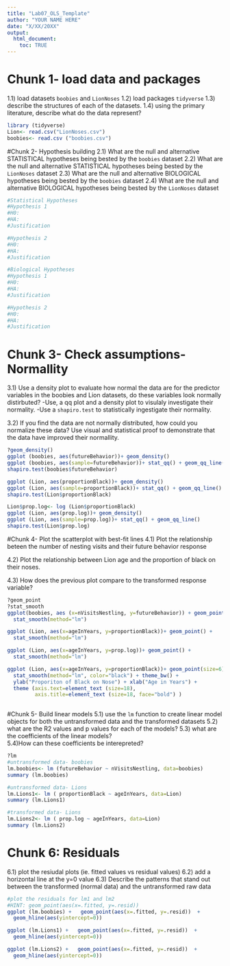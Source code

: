 ```yaml
---
title: "Lab07_OLS_Template"
author: "YOUR NAME HERE"
date: "X/XX/20XX"
output: 
  html_document:
    toc: TRUE
---
```

# Chunk 1- load data and packages
  1.1) load datasets `boobies` and `LionNoses`
  1.2) load packages `tidyverse` 
  1.3) describe the structures of each of the datasets. 
  1.4) using the primary literature, describe what do the data represent? 
```r
library (tidyverse)
Lion<- read.csv("LionNoses.csv")
boobies<- read.csv ("boobies.csv")
```

#Chunk 2- Hypothesis building
  2.1) What are the null and alternative STATISTICAL hypotheses being bested by the `boobies` dataset
  2.2) What are the null and alternative STATISTICAL hypotheses being bested by the `LionNoses` dataset 
  2.3) What are the null and alternative BIOLOGICAL hypotheses being bested by the `boobies` dataset 
  2.4) What are the null and alternative BIOLOGICAL hypotheses being bested by the `LionNoses` dataset 

```r
#Statistical Hypotheses 
#Hypothesis 1
#H0: 
#HA: 
#Justification 

#Hypothesis 2
#H0: 
#HA: 
#Justification 

#Biological Hypotheses 
#Hypothesis 1
#H0: 
#HA: 
#Justification 

#Hypothesis 2
#H0: 
#HA: 
#Justification 
```

# Chunk 3- Check assumptions- Normallity 
  3.1)  Use a density plot to evaluate how normal the data are for the predictor variables in the boobies and Lion datasets,  do these variables  look normally distirbuted? 
    -Use, a qq plot and a density plot to visulaly investigate their normality.
    -Use a `shapiro.test` to statistically ingestigate their normality. 
    
  3.2) If you find the data are not normally distributed, how could you normalize these data? Use visual and statistical proof to demonstrate that the data have improved their normallity. 
  
```r
?geom_density()
ggplot (boobies, aes(futureBehavior))+ geom_density()
ggplot (boobies, aes(sample=futureBehavior))+ stat_qq() + geom_qq_line()
shapiro.test(boobies$futureBehavior)

ggplot (Lion, aes(proportionBlack))+ geom_density()
ggplot (Lion, aes(sample=proportionBlack))+ stat_qq() + geom_qq_line()
shapiro.test(Lion$proportionBlack)

Lion$prop.log<- log (Lion$proportionBlack)
ggplot (Lion, aes(prop.log))+ geom_density()
ggplot (Lion, aes(sample=prop.log))+ stat_qq() + geom_qq_line()
shapiro.test(Lion$prop.log)
```


#Chunk 4- Plot the scatterplot with best-fit lines 
  4.1) Plot the relationship beteen the number of nesting visits and their future behavior response
  
  4.2) Plot the relationship between Lion age and the proportion of black on their noses. 
  
  4.3) How does the previous plot compare to the transformed response variable? 
```r
?geom_point 
?stat_smooth
ggplot(boobies, aes (x=nVisitsNestling, y=futureBehavior)) + geom_point() +
  stat_smooth(method="lm")

ggplot (Lion, aes(x=ageInYears, y=proportionBlack))+ geom_point() +
  stat_smooth(method="lm")

ggplot (Lion, aes(x=ageInYears, y=prop.log))+ geom_point() +
  stat_smooth(method="lm")
```

```r

ggplot (Lion, aes(x=ageInYears, y=proportionBlack))+ geom_point(size=6) +
  stat_smooth(method="lm", color="black") + theme_bw() +  
  ylab("Proporiton of Black on Nose") + xlab("Age in Years") +
  theme (axis.text=element_text (size=18), 
         axis.title=element_text (size=18, face="bold") )
  
```

#Chunk 5- Build linear models 
  5.1)  use the `lm` function to create linear model objects for both the untransformed data and the transformed datasets
  5.2)  what are the R2 values and p values for each of the models? 
  5.3) what are the coefficients of the linear models?  
  5.4)How can these coefficients be interepreted? 
 
```r
?lm
#untransformed data- boobies
lm.boobies<- lm (futureBehavior ~ nVisitsNestling, data=boobies)
summary (lm.boobies)

#untransformed data- Lions
lm.Lions1<- lm ( proportionBlack ~ ageInYears, data=Lion)
summary (lm.Lions1)

#transformed data- Lions
lm.Lions2<- lm ( prop.log ~ ageInYears, data=Lion)
summary (lm.Lions2)
```

# Chunk 6: Residuals
  6.1) plot the resiudal plots (ie. fitted values vs residual values)
  6.2) add a horizontal line at the y=0 value 
  6.3) Describe the patterns that stand out between the transformed (normal data) and the untransformed raw data 
```r
#plot the residuals for lm1 and lm2 
#HINT: geom_point(aes(x=.fitted, y=.resid)) 
ggplot (lm.boobies) +   geom_point(aes(x=.fitted, y=.resid))  + 
  geom_hline(aes(yintercept=0))

ggplot (lm.Lions1) +   geom_point(aes(x=.fitted, y=.resid))  + 
  geom_hline(aes(yintercept=0))

ggplot (lm.Lions2) +   geom_point(aes(x=.fitted, y=.resid))  + 
  geom_hline(aes(yintercept=0))

```

